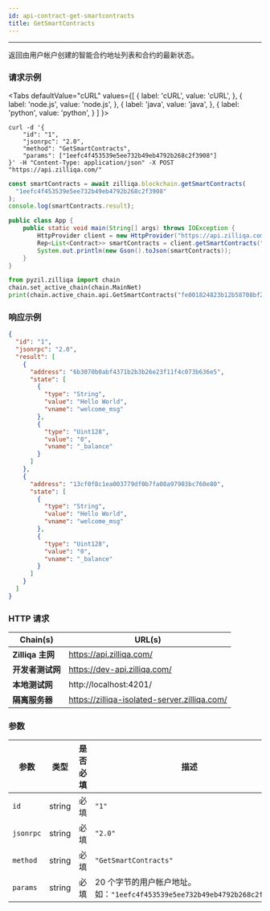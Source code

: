 ```yaml
---
id: api-contract-get-smartcontracts
title: GetSmartContracts
---
```


---
返回由用户帐户创建的智能合约地址列表和合约的最新状态。

### 请求示例



<Tabs
  defaultValue="cURL"
  values={[
    { label: 'cURL', value: 'cURL', },
    { label: 'node.js', value: 'node.js', },
    { label: 'java', value: 'java', },
    { label: 'python', value: 'python', }
  ]
}>

<TabItem value="cURL">

```shell
curl -d '{
    "id": "1",
    "jsonrpc": "2.0",
    "method": "GetSmartContracts",
    "params": ["1eefc4f453539e5ee732b49eb4792b268c2f3908"]
}' -H "Content-Type: application/json" -X POST "https://api.zilliqa.com/"
```
</TabItem>
<TabItem value="node.js">

```js
const smartContracts = await zilliqa.blockchain.getSmartContracts(
  "1eefc4f453539e5ee732b49eb4792b268c2f3908"
);
console.log(smartContracts.result);
```
</TabItem>
<TabItem value="java">

```java
public class App {
    public static void main(String[] args) throws IOException {
        HttpProvider client = new HttpProvider("https://api.zilliqa.com");
        Rep<List<Contract>> smartContracts = client.getSmartContracts("fe001824823b12b58708bf24edd94d8b5e1cfcf7");
        System.out.println(new Gson().toJson(smartContracts));
    }
}
```
</TabItem>

<TabItem value="python">

```python
from pyzil.zilliqa import chain
chain.set_active_chain(chain.MainNet)
print(chain.active_chain.api.GetSmartContracts("fe001824823b12b58708bf24edd94d8b5e1cfcf7"))
```
</TabItem>

</Tabs>

### 响应示例

```json
{
  "id": "1",
  "jsonrpc": "2.0",
  "result": [
    {
      "address": "6b3070b0abf4371b2b3b26e23f11f4c073b636e5",
      "state": [
        {
          "type": "String",
          "value": "Hello World",
          "vname": "welcome_msg"
        },
        {
          "type": "Uint128",
          "value": "0",
          "vname": "_balance"
        }
      ]
    },
    {
      "address": "13cf0f8c1ea003779df0b7fa08a97903bc760e80",
      "state": [
        {
          "type": "String",
          "value": "Hello World",
          "vname": "welcome_msg"
        },
        {
          "type": "Uint128",
          "value": "0",
          "vname": "_balance"
        }
      ]
    }
  ]
}
```

### HTTP 请求

| Chain(s)              | URL(s)                       |
| --------------------- | ---------------------------- |
| **Zilliqa 主网**   | https://api.zilliqa.com/     |
| **开发者测试网** | https://dev-api.zilliqa.com/ |
| **本地测试网**     | http://localhost:4201/       |
| **隔离服务器**   | https://zilliqa-isolated-server.zilliqa.com/ |

### 参数

| 参数 | 类型   | 是否必填 | 描述                                                                                       |
| --------- | ------ | -------- | ------------------------------------------------------------------------------------------------- |
| `id`      | string | 必填 | `"1"`                                                                                             |
| `jsonrpc` | string | 必填 | `"2.0"`                                                                                           |
| `method`  | string | 必填 | `"GetSmartContracts"`                                                                             |
| `params`  | string | 必填 | 20 个字节的用户帐户地址。 <br/> 如：`"1eefc4f453539e5ee732b49eb4792b268c2f3908"` |
